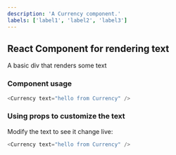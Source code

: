 ```yaml
---
description: 'A Currency component.'
labels: ['label1', 'label2', 'label3']
---
```



## React Component for rendering text

A basic div that renders some text

### Component usage
```js
<Currency text="hello from Currency" />
```

### Using props to customize the text

Modify the text to see it change live:
```js live
<Currency text="hello from Currency" />
```

